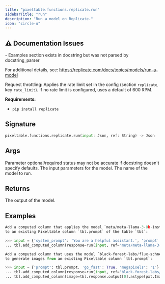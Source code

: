 ```yaml
---
title: "pixeltable.functions.replicate.run"
sidebarTitle: "run"
description: "Run a model on Replicate."
icon: "circle-u"
---
```

## ⚠️ Documentation Issues

<Warning>
- Examples section exists in docstring but was not parsed by docstring_parser
</Warning>

For additional details, see: https://replicate.com/docs/topics/models/run-a-model

Request throttling: Applies the rate limit set in the config (section `replicate`, key `rate_limit`). If no rate limit is configured, uses a default of 600 RPM.

**Requirements:**

- `pip install replicate`


## Signature

```python
pixeltable.functions.replicate.run(input: Json, ref: String) -> Json
```

## Args

<Note>
Parameter optional/required status may not be accurate if docstring doesn't specify defaults.
</Note>

<ParamField path="input" type="Json" required>
  The input parameters for the model.


</ParamField>

<ParamField path="ref" type="String" required>
  The name of the model to run.


</ParamField>

## Returns

<ResponseField name="return" type="any" required>
  The output of the model.


</ResponseField>

## Examples

```python
Add a computed column that applies the model `meta/meta-llama-3-8b-instruct`
to an existing Pixeltable column `tbl.prompt` of the table `tbl`:

>>> input = {'system_prompt': 'You are a helpful assistant.', 'prompt': tbl.prompt}
... tbl.add_computed_column(response=run(input, ref='meta/meta-llama-3-8b-instruct'))

Add a computed column that uses the model `black-forest-labs/flux-schnell`
to generate images from an existing Pixeltable column `tbl.prompt`:

>>> input = {'prompt': tbl.prompt, 'go_fast': True, 'megapixels': '1'}
... tbl.add_computed_column(response=run(input, ref='black-forest-labs/flux-schnell'))
... tbl.add_computed_column(image=tbl.response.output[0].astype(pxt.Image))
```

